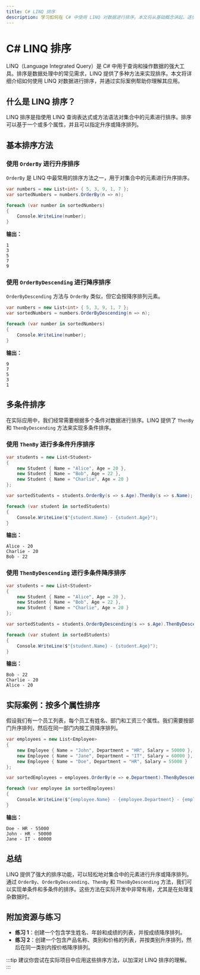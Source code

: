 ```yaml
---
title: C# LINQ 排序
description: 学习如何在 C# 中使用 LINQ 对数据进行排序。本文将从基础概念讲起，逐步深入，并提供实际案例和代码示例。
---
```


# C# LINQ 排序

LINQ（Language Integrated Query）是 C# 中用于查询和操作数据的强大工具。排序是数据处理中的常见需求，LINQ 提供了多种方法来实现排序。本文将详细介绍如何使用 LINQ 对数据进行排序，并通过实际案例帮助你理解其应用。

## 什么是 LINQ 排序？

LINQ 排序是指使用 LINQ 查询表达式或方法语法对集合中的元素进行排序。排序可以基于一个或多个属性，并且可以指定升序或降序排列。

## 基本排序方法

### 使用 `OrderBy` 进行升序排序

`OrderBy` 是 LINQ 中最常用的排序方法之一，用于对集合中的元素进行升序排序。

```csharp
var numbers = new List<int> { 5, 3, 9, 1, 7 };
var sortedNumbers = numbers.OrderBy(n => n);

foreach (var number in sortedNumbers)
{
    Console.WriteLine(number);
}
```

**输出：**
```
1
3
5
7
9
```

### 使用 `OrderByDescending` 进行降序排序

`OrderByDescending` 方法与 `OrderBy` 类似，但它会按降序排列元素。

```csharp
var numbers = new List<int> { 5, 3, 9, 1, 7 };
var sortedNumbers = numbers.OrderByDescending(n => n);

foreach (var number in sortedNumbers)
{
    Console.WriteLine(number);
}
```

**输出：**
```
9
7
5
3
1
```

## 多条件排序

在实际应用中，我们经常需要根据多个条件对数据进行排序。LINQ 提供了 `ThenBy` 和 `ThenByDescending` 方法来实现多条件排序。

### 使用 `ThenBy` 进行多条件升序排序

```csharp
var students = new List<Student>
{
    new Student { Name = "Alice", Age = 20 },
    new Student { Name = "Bob", Age = 22 },
    new Student { Name = "Charlie", Age = 20 }
};

var sortedStudents = students.OrderBy(s => s.Age).ThenBy(s => s.Name);

foreach (var student in sortedStudents)
{
    Console.WriteLine($"{student.Name} - {student.Age}");
}
```

**输出：**
```
Alice - 20
Charlie - 20
Bob - 22
```

### 使用 `ThenByDescending` 进行多条件降序排序

```csharp
var students = new List<Student>
{
    new Student { Name = "Alice", Age = 20 },
    new Student { Name = "Bob", Age = 22 },
    new Student { Name = "Charlie", Age = 20 }
};

var sortedStudents = students.OrderByDescending(s => s.Age).ThenByDescending(s => s.Name);

foreach (var student in sortedStudents)
{
    Console.WriteLine($"{student.Name} - {student.Age}");
}
```

**输出：**
```
Bob - 22
Charlie - 20
Alice - 20
```

## 实际案例：按多个属性排序

假设我们有一个员工列表，每个员工有姓名、部门和工资三个属性。我们需要按部门升序排列，然后在同一部门内按工资降序排列。

```csharp
var employees = new List<Employee>
{
    new Employee { Name = "John", Department = "HR", Salary = 50000 },
    new Employee { Name = "Jane", Department = "IT", Salary = 60000 },
    new Employee { Name = "Doe", Department = "HR", Salary = 55000 }
};

var sortedEmployees = employees.OrderBy(e => e.Department).ThenByDescending(e => e.Salary);

foreach (var employee in sortedEmployees)
{
    Console.WriteLine($"{employee.Name} - {employee.Department} - {employee.Salary}");
}
```

**输出：**
```
Doe - HR - 55000
John - HR - 50000
Jane - IT - 60000
```

## 总结

LINQ 提供了强大的排序功能，可以轻松地对集合中的元素进行升序或降序排列。通过 `OrderBy`、`OrderByDescending`、`ThenBy` 和 `ThenByDescending` 方法，我们可以实现单条件和多条件的排序。这些方法在实际开发中非常有用，尤其是在处理复杂数据时。

## 附加资源与练习

- **练习 1**：创建一个包含学生姓名、年龄和成绩的列表，并按成绩降序排列。
- **练习 2**：创建一个包含产品名称、类别和价格的列表，并按类别升序排列，然后在同一类别内按价格降序排列。

:::tip
建议你尝试在实际项目中应用这些排序方法，以加深对 LINQ 排序的理解。
:::